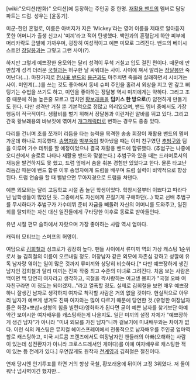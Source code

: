 [wiki:"오디션(만화)" 오디션]에 등장하는 주인공 중 한명. [[재활용 밴드]]의 멤버로 담당 파트는 드럼. 성우는 [윤동기].

미군-한인 혼혈로, 이름은 아버지가 지은 'Mickey'라는 영어 이름을 제대로 알아듣지 못한 어머니가 출생 신고시 '미끼'라고 적어 탄생했다. 백인과의 혼혈답게 하얀 피부에 머리카락도 금발에 가까우며, 굉장히 여성적이고 예쁜 미모로 그려진다. 밴드의 베이시스트인 [[장달봉]]과는 그렇고 그런 사이(?). 

하지만 그렇게 예쁘장한 용모와는 달리 성격이 무척 거칠고 입도 걸진 편이다. 때문에 만만찮게 성격 더러운 [[국철]]과는 허구한 날 싸워대는 사이. 사이에 껴서 말리는 [[장달봉]]만 죽어난다(...). 마찬가지로 [[천사표 밴드]]의 [[용근]]과도 마주치면 죽을래 살래하면서 시비거는 사이. 미인계(...)를 쓰는 것도 좋아해서 동네 슈퍼 주인을 홀려서 외상을 지고 안 갚고 뻐팅기는 수법을 쓰기도 하고, 미인을 좋아하는 장달봉 역시 미끼에게는 약하다. 그리고 조증 때문에 하늘 높은줄 모르고 깝치던 [[황보래용]]을 '''딥키스 한 방으로'''(!) 얌전하게 만들기도 한다. 다만 성격만 거칠 뿐 기본적으로 정많고 의리있으며, 밴드 멤버 중에서도 가장 행동이 적극적이다. 생활비를 벌기 위해서 장달봉과 이런저런 알바를 뛰고 있다. 그리고 간혹 황보래용의 바보짓에 엮여서 [[개그캐릭터]]로 변하는 경우도 종종 있다.

다리를 건너며 초를 쪼개어 리듬을 타는 능력을 목격한 송송 회장이 재활용 밴드의 멤버 가운데 하나로 지목했다. [[송명자]]와 [[박부옥]]이 찾아냈을 때는 이미 친구였던 [[추범구]]와 팀을 이루어 가수 데뷔를 할 예정이었으나 결국 재활용 밴드에 합류했다. (추범구는 나중에 오디션에서 솔로로 나타나 재활용 밴드와 맞붙는다.) 추범구와 있을 때는 드러머로서의 재능을 발견하지도 못 했고, 드럼 옆에서 춤을 춰본 경험만 있었다고 한다. 물론 타고난 리듬감 때문에 밴드 합류 이후 송명자에게 드럼을 배우며 드럼 실력이 비약적으로 향상된다. 드럼 연습을 할 때 삘받으면 무아지경으로 드럼을 쳐댄다.  

예쁜 외모와는 달리 고등학교 시절 좀 놀던 학생이었다. 학창시절부터 이쁘다고 따라다닌 남학생들이 많았던 듯. 그중에서도 자신에게 끈질기게 구애하던(...) 학교 선배 추범구를 무시하다가 추범구가 가수데뷔 준비 자금을 빼돌려 자신의 어머니를 도와주고, 일진회를 탈퇴하는 자신 대신 일진들에게 구타당한 이후로 동료로 받아들인다.

유년 시절 편모 슬하에서 자랐으며 가장 좋아하는 사람 역시 엄마다.  

캐릭터 모티브는 스머프의 허영이.

여담으로 [[김희철]]과 싱크로가 굉장히 높다. 팬들 사이에서 류미끼 역의 가상 캐스팅 1순위로서 늘 김희철의 이름이 오르내릴 정도. 여장남자 같은 외모에 자존심 강하고 성깔에 유독 남자랑 엮이는 일이 많은 것까지 류미끼와 상당히 비슷하다.[* 다만 예쁘장하게 생긴 남자인 김희철과 달리 미끼는 진짜 작중 최고 수준의 미녀로 그려진다. 처음 보는 사람은 백이면 백 당연히 여자라고 생각하고, 국철을 짝사랑하는 여고생 몽희가 "국철 오빠 여자친구라면 이 정도는 되야겠지..."라고 열폭할 정도. 실제로 김희철을 보면 매우 예쁘장하니 잘생긴 남자로 생각하지 여자로 착각할 사람은 거의 없을 것이다. 현실적으로 아무리 남자가 예쁘게 생겨도 진짜 여자와는 많이 다르기 때문에 당연한 것.(유명한 여장남자들은 화장+뽀샵+성형의 힘을 빌린다)영화화가 된다면 굳이 예쁜 남자를 찾기보단 아예 약간 보이시한 여자배우를 캐스팅하는게 나을지도. 일단 미끼의 설정 자체가 "예쁘장하게 생긴 남자"가 아니라 "미녀 외모를 가진 남자"니까 겉보기에 미녀배우와는 차이가 없다. 이런 식의 캐스팅은 뮤지컬 헤이스프레이에서 전통적으로 남자배우를 주인공 엄마역할로 캐스팅하고, 미국 시트콤 프렌즈에서도 여장남자인 챈들러의 아빠(오해하는 사람이 있는데 성전환자가 아니라 크로스드레서인 게이다)를 아예 여자배우로 캐스팅한 적이 있는 등 전례가 있다.] 우연찮게도 원작자 [[천계영]]과 김희철은 절친이다.

연재 당시엔 인기투표를 하면 거의 항상 국철, 황보래용에 뒤이어 고정 3위였다. 저 둘이 워낙 넘사벽이긴 했지만...
